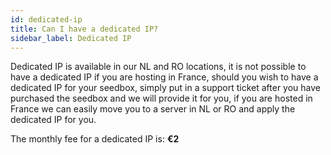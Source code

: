 ```yaml
---
id: dedicated-ip
title: Can I have a dedicated IP?
sidebar_label: Dedicated IP
---
```

Dedicated IP is available in our NL and RO locations, it is not possible to have a dedicated IP if you are hosting in France, should you wish to have a dedicated IP for your seedbox, simply put in a support ticket after you have purchased the seedbox and we will provide it for you, if you are hosted in France we can easily move you to a server in NL or RO and apply the dedicated IP for you.

The monthly fee for a dedicated IP is: **€2**